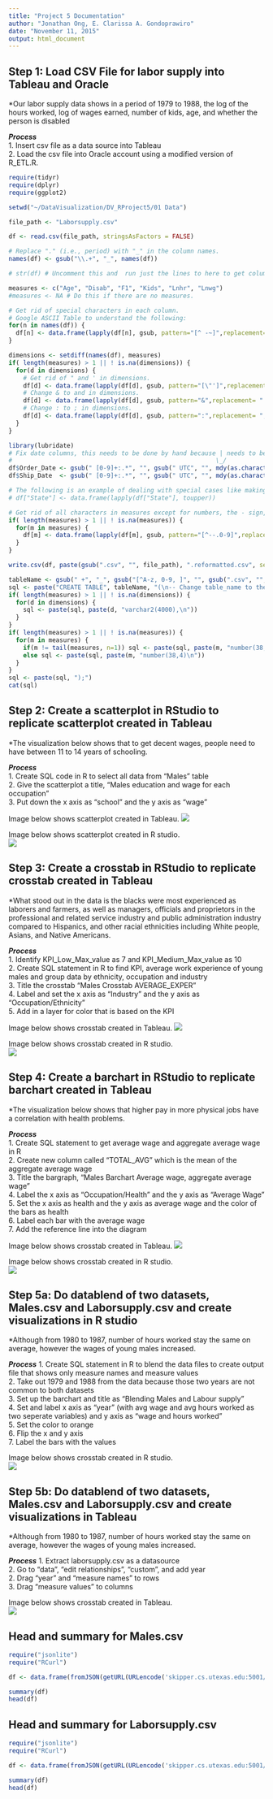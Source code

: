 ```yaml
---
title: "Project 5 Documentation"
author: "Jonathan Ong, E. Clarissa A. Gondoprawiro"
date: "November 11, 2015"
output: html_document
---
```


## Step 1: Load CSV File for labor supply into Tableau and Oracle

*Our labor supply data shows in a period of 1979 to 1988, the log of the hours worked, log of wages earned, number of kids, age, and whether the person is disabled

***Process*** <br/>
1. Insert csv file as a data source into Tableau <br/>
2. Load the csv file into Oracle account using a modified version of R_ETL.R. 

```r
require(tidyr)
require(dplyr)
require(ggplot2)

setwd("~/DataVisualization/DV_RProject5/01 Data")

file_path <- "Laborsupply.csv"

df <- read.csv(file_path, stringsAsFactors = FALSE)

# Replace "." (i.e., period) with "_" in the column names.
names(df) <- gsub("\\.+", "_", names(df))

# str(df) # Uncomment this and  run just the lines to here to get column types to use for getting the list of measures.

measures <- c("Age", "Disab", "F1", "Kids", "Lnhr", "Lnwg")
#measures <- NA # Do this if there are no measures.

# Get rid of special characters in each column.
# Google ASCII Table to understand the following:
for(n in names(df)) {
  df[n] <- data.frame(lapply(df[n], gsub, pattern="[^ -~]",replacement= ""))
}

dimensions <- setdiff(names(df), measures)
if( length(measures) > 1 || ! is.na(dimensions)) {
  for(d in dimensions) {
    # Get rid of " and ' in dimensions.
    df[d] <- data.frame(lapply(df[d], gsub, pattern="[\"']",replacement= ""))
    # Change & to and in dimensions.
    df[d] <- data.frame(lapply(df[d], gsub, pattern="&",replacement= " and "))
    # Change : to ; in dimensions.
    df[d] <- data.frame(lapply(df[d], gsub, pattern=":",replacement= ";"))
  }
}

library(lubridate)
# Fix date columns, this needs to be done by hand because | needs to be correct.
#                                                        \_/
df$Order_Date <- gsub(" [0-9]+:.*", "", gsub(" UTC", "", mdy(as.character(df$Order_Date), tz="UTC")))
df$Ship_Date  <- gsub(" [0-9]+:.*", "", gsub(" UTC", "", mdy(as.character(df$Ship_Date),  tz="UTC")))

# The following is an example of dealing with special cases like making state abbreviations be all upper case.
# df["State"] <- data.frame(lapply(df["State"], toupper))

# Get rid of all characters in measures except for numbers, the - sign, and period.dimensions
if( length(measures) > 1 || ! is.na(measures)) {
  for(m in measures) {
    df[m] <- data.frame(lapply(df[m], gsub, pattern="[^--.0-9]",replacement= ""))
  }
}

write.csv(df, paste(gsub(".csv", "", file_path), ".reformatted.csv", sep=""), row.names=FALSE, na = "")

tableName <- gsub(" +", "_", gsub("[^A-z, 0-9, ]", "", gsub(".csv", "", file_path)))
sql <- paste("CREATE TABLE", tableName, "(\n-- Change table_name to the table name you want.\n")
if( length(measures) > 1 || ! is.na(dimensions)) {
  for(d in dimensions) {
    sql <- paste(sql, paste(d, "varchar2(4000),\n"))
  }
}
if( length(measures) > 1 || ! is.na(measures)) {
  for(m in measures) {
    if(m != tail(measures, n=1)) sql <- paste(sql, paste(m, "number(38,4),\n"))
    else sql <- paste(sql, paste(m, "number(38,4)\n"))
  }
}
sql <- paste(sql, ");")
cat(sql)
```

## Step 2: Create a scatterplot in RStudio to replicate scatterplot created in Tableau
*The visualization below shows that to get decent wages, people need to have between 11 to 14 years of schooling. 

***Process*** <br/>
1. Create SQL code in R to select all data from "Males" table <br/>
2. Give the scatterplot a title, "Males education and wage for each occupation" <br/>
3. Put down the x axis as "school" and the y axis as "wage" <br/>

Image below shows scatterplot created in Tableau.
![](./scatterplot_project4.jpg)

Image below shows scatterplot created in R studio. </br>
![](./scatterplot_r_project5.png)

## Step 3: Create a crosstab in RStudio to replicate crosstab created in Tableau
*What stood out in the data is the blacks were most experienced as laborers and farmers, as well as managers, officials and proprietors in the professional and related service industry and public administration industry compared to Hispanics, and other racial ethnicities including White people, Asians, and Native Americans. 

***Process*** <br/>
1. Identify KPI_Low_Max_value as 7 and KPI_Medium_Max_value as 10 <br/>
2. Create SQL statement in R to find KPI, average work experience of young males and group data by ethnicity, occupation and industry <br/>
3. Title the crosstab "Males Crosstab AVERAGE_EXPER" <br/>
4. Label and set the x axis as "Industry" and the y axis as "Occupation/Ethnicity" <br/>
5. Add in a layer for color that is based on the KPI <br/>

Image below shows crosstab created in Tableau.
![](./crosstab_project4.jpg)

Image below shows crosstab created in R studio. </br>
![](./crosstab_r_project5.png)

## Step 4: Create a barchart in RStudio to replicate barchart created in Tableau

*The visualization below shows that higher pay in more physical jobs have a correlation with health problems.

***Process*** <br/>
1. Create SQL statement to get average wage and aggregate average wage in R <br/>
2. Create new column called "TOTAL_AVG" which is the mean of the aggregate average wage </br>
3. Title the bargraph, "Males Barchart Average wage, aggregate average wage" </br>
4. Label the x axis as "Occupation/Health" and the y axis as "Average Wage" </br>
5. Set the x axis as health and the y axis as average wage and the color of the bars as health </br>
6. Label each bar with the average wage </br>
7. Add the reference line into the diagram </br>

Image below shows crosstab created in Tableau.
![](./bargraph_project4.jpg)

Image below shows crosstab created in R studio. </br>
![](./bargraph_r_project5.png)

## Step 5a: Do datablend of two datasets, Males.csv and Laborsupply.csv and create visualizations in R studio

*Although from 1980 to 1987, number of hours worked stay the same on average, however the wages of young males increased. 

***Process***
1. Create SQL statement in R to blend the data files to create output file that shows only measure names and measure values </br>
2. Take out 1979 and 1988 from the data because those two years are not common to both datasets </br>
3. Set up the barchart and title as "Blending Males and Labour supply" </br>
4. Set and label x axis as "year" (with avg wage and avg hours worked as two seperate variables) and y axis as "wage and hours worked" </br>
5. Set the color to orange </br>
6. Flip the x and y axis </br>
7. Label the bars with the values </br>

Image below shows crosstab created in R studio. </br>
![](./blended_r_project5.png)

## Step 5b: Do datablend of two datasets, Males.csv and Laborsupply.csv and create visualizations in Tableau
*Although from 1980 to 1987, number of hours worked stay the same on average, however the wages of young males increased. 

***Process***
1. Extract laborsupply.csv as a datasource </br>
2. Go to "data", "edit relationships", "custom", and add year </br>
2. Drag "year" and "measure names" to rows </br>
3. Drag "measure values" to columns </br>

Image below shows crosstab created in Tableau. </br>
![](./blended_project5.jpg)

## Head and summary for Males.csv

```r
require("jsonlite")
require("RCurl")

df <- data.frame(fromJSON(getURL(URLencode('skipper.cs.utexas.edu:5001/rest/native/?query="select * from MALES"'),httpheader=c(DB='jdbc:oracle:thin:@sayonara.microlab.cs.utexas.edu:1521:orcl', USER='C##cs329e_jso464', PASS='orcl_jso464', MODE='native_mode', MODEL='model', returnDimensions = 'False', returnFor = 'JSON'), verbose = TRUE)))

summary(df)
head(df)
```

## Head and summary for Laborsupply.csv

```r
require("jsonlite")
require("RCurl")

df <- data.frame(fromJSON(getURL(URLencode('skipper.cs.utexas.edu:5001/rest/native/?query="select * from LABORSUPPLY"'),httpheader=c(DB='jdbc:oracle:thin:@sayonara.microlab.cs.utexas.edu:1521:orcl', USER='C##cs329e_jso464', PASS='orcl_jso464', MODE='native_mode', MODEL='model', returnDimensions = 'False', returnFor = 'JSON'), verbose = TRUE)))

summary(df)
head(df)
```
